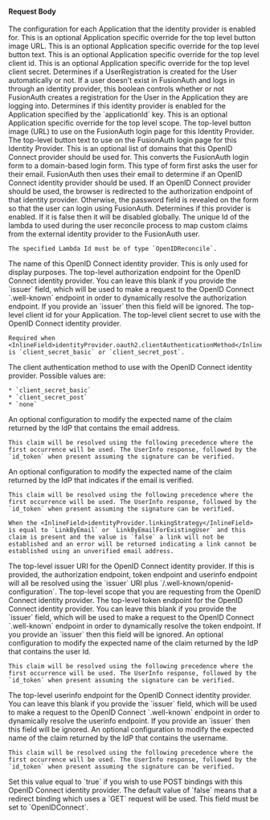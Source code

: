 
#### Request Body

<APIBlock>
  <APIField name="identityProvider.applicationConfiguration" type="Map<UUID, Object>" optional>
    The configuration for each Application that the identity provider is enabled for.
  </APIField>
  <APIField name="identityProvider.applicationConfiguration[applicationId].buttonImageURL" type="String" optional>
    This is an optional Application specific override for the top level button image URL.
  </APIField>
  <APIField name="identityProvider.applicationConfiguration[applicationId].buttonText" type="String" optional>
    This is an optional Application specific override for the top level button text.
  </APIField>
  <APIField name="identityProvider.applicationConfiguration[applicationId].oauth2.client_id" type="String" optional>
    This is an optional Application specific override for the top level client id.
  </APIField>
  <APIField name="identityProvider.applicationConfiguration[applicationId].oauth2.client_secret" type="String" optional>
    This is an optional Application specific override for the top level client secret.
  </APIField>
  <APIField name="identityProvider.applicationConfiguration[applicationId].createRegistration" type="Boolean" optional defaults="true">
    Determines if a UserRegistration is created for the User automatically or not. If a user doesn't exist in FusionAuth and logs in through an identity provider, this boolean controls whether or not FusionAuth creates a registration for the User in the Application they are logging into.
  </APIField>
  <APIField name="identityProvider.applicationConfiguration[applicationId].enabled" type="Boolean" optional defaults="false">
    Determines if this identity provider is enabled for the Application specified by the `applicationId` key.
  </APIField>
  <APIField name="identityProvider.applicationConfiguration[applicationId].oauth2.scope" type="String" optional>
    This is an optional Application specific override for the top level scope.
  </APIField>
  <APIField name="identityProvider.buttonImageURL" type="String" optional>
    The top-level button image (URL) to use on the FusionAuth login page for this Identity Provider.
  </APIField>
  <APIField name="identityProvider.buttonText" type="String" required>
    The top-level button text to use on the FusionAuth login page for this Identity Provider.
  </APIField>

  <IdentityProviderDebugRequestParameter idp_since={props.idp_since} />

  <APIField name="identityProvider.domains" type="Array<String>" optional>
    This is an optional list of domains that this OpenID Connect provider should be used for. This converts the FusionAuth login form to a domain-based login form. This type of form first asks the user for their email. FusionAuth then uses their email to determine if an OpenID Connect identity provider should be used. If an OpenID Connect provider should be used, the browser is redirected to the authorization endpoint of that identity provider. Otherwise, the password field is revealed on the form so that the user can login using FusionAuth.
  </APIField>
  <APIField name="identityProvider.enabled" type="Boolean" optional defaults="false">
    Determines if this provider is enabled. If it is false then it will be disabled globally.
  </APIField>
  <APIField name="identityProvider.lambdaConfiguration.reconcileId" type="UUID" optional since="1.6.0">
    The unique Id of the lambda to used during the user reconcile process to map custom claims from the external identity provider to the FusionAuth user.

    The specified Lambda Id must be of type `OpenIDReconcile`.
  </APIField>

  <IdentityProviderLinkingStrategyRequestParameter idp_since={props.idp_since}
                                                   idp_enforce_email_verified_claim={props.idp_enforce_email_verified_claim}
                                                   idp_linking_strategy={props.idp_linking_strategy}
                                                   idp_display_name={props.idp_display_name} />

  <APIField name="identityProvider.name" type="String" required>
    The name of this OpenID Connect identity provider. This is only used for display purposes.
  </APIField>
  <APIField name="identityProvider.oauth2.authorization_endpoint" type="String" optional>
    The top-level authorization endpoint for the OpenID Connect identity provider. You can leave this blank if you provide the `issuer` field, which will be used to make a request to the OpenID Connect `.well-known` endpoint in order to dynamically resolve the authorization endpoint. If you provide an `issuer` then this field will be ignored.
  </APIField>
  <APIField name="identityProvider.oauth2.client_id" type="String" required>
    The top-level client id for your Application.
  </APIField>
  <APIField name="identityProvider.oauth2.client_secret" type="String" optional>
    The top-level client secret to use with the OpenID Connect identity provider.

    Required when <InlineField>identityProvider.oauth2.clientAuthenticationMethod</InlineField> is `client_secret_basic` or `client_secret_post`.
  </APIField>
  <APIField name="identityProvider.oauth2.clientAuthenticationMethod" type="String" optional defaults="client_secret_basic" since="1.15.3">
    The client authentication method to use with the OpenID Connect identity provider.  Possible values are:

    * `client_secret_basic`
    * `client_secret_post`
    * `none`
  </APIField>
  <APIField name="identityProvider.oauth2.emailClaim" type="String" optional defaults="email" since="1.17.3">
    An optional configuration to modify the expected name of the claim returned by the IdP that contains the email address.

    This claim will be resolved using the following precedence where the first occurrence will be used. The UserInfo response, followed by the `id_token` when present assuming the signature can be verified.
  </APIField>
  <APIField name="identityProvider.oauth2.emailVerifiedClaim" type="String" optional defaults="email_verified" since="1.48.0">
    An optional configuration to modify the expected name of the claim returned by the IdP that indicates if the email is verified.

    This claim will be resolved using the following precedence where the first occurrence will be used. The UserInfo response, followed by the `id_token` when present assuming the signature can be verified.

    When the <InlineField>identityProvider.linkingStrategy</InlineField> is equal to `LinkByEmail` or `LinkByEmailForExistingUser` and this claim is present and the value is `false` a link will not be established and an error will be returned indicating a link cannot be established using an unverified email address.
  </APIField>
  <APIField name="identityProvider.oauth2.issuer" type="String" optional>
    The top-level issuer URI for the OpenID Connect identity provider. If this is provided, the authorization endpoint, token endpoint and userinfo endpoint will all be resolved using the `issuer` URI plus `/.well-known/openid-configuration`.
  </APIField>
  <APIField name="identityProvider.oauth2.scope" type="String" optional>
    The top-level scope that you are requesting from the OpenID Connect identity provider.
  </APIField>
  <APIField name="identityProvider.oauth2.token_endpoint" type="String" optional>
    The top-level token endpoint for the OpenID Connect identity provider. You can leave this blank if you provide the `issuer` field, which will be used to make a request to the OpenID Connect `.well-known` endpoint in order to dynamically resolve the token endpoint. If you provide an `issuer` then this field will be ignored.
  </APIField>
  <APIField name="identityProvider.oauth2.uniqueIdClaim" type="String" optional defaults="sub">
    An optional configuration to modify the expected name of the claim returned by the IdP that contains the user Id.

    This claim will be resolved using the following precedence where the first occurrence will be used. The UserInfo response, followed by the `id_token` when present assuming the signature can be verified.
  </APIField>
  <APIField name="identityProvider.oauth2.userinfo_endpoint" type="String" optional>
    The top-level userinfo endpoint for the OpenID Connect identity provider. You can leave this blank if you provide the `issuer` field, which will be used to make a request to the OpenID Connect `.well-known` endpoint in order to dynamically resolve the userinfo endpoint. If you provide an `issuer` then this field will be ignored.
  </APIField>
  <APIField name="identityProvider.oauth2.usernameClaim" type="String" optional defaults="preferred_username">
    An optional configuration to modify the expected name of the claim returned by the IdP that contains the username.

    This claim will be resolved using the following precedence where the first occurrence will be used. The UserInfo response, followed by the `id_token` when present assuming the signature can be verified.
  </APIField>
  <APIField name="identityProvider.postRequest" type="Boolean" optional defaults="false" since="1.20.0">
    Set this value equal to `true` if you wish to use POST bindings with this OpenID Connect identity provider. The default value of `false` means that a redirect binding which uses a `GET` request will be used.
  </APIField>

  <IdentityProviderTenantConfiguration idp_type={props.idp_type} idp_since={props.idp_since} optional_tag={props.optional_tag} />

  <APIField name="identityProvider.type" type="String" required>
    This field must be set to `OpenIDConnect`.
  </APIField>
</APIBlock>

<JSON title="Example OpenID Connect Request JSON" src="identity-providers/openid-connect-request.json" />
